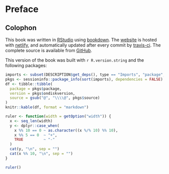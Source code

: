 # Preface {-}

<!-- see https://github.com/hadley/mastering-shiny/blob/master/introduction.Rmd -->

## Colophon {-}

This book was written in [RStudio](http://www.rstudio.com/ide/) using
[bookdown](http://bookdown.org/). The [website](http://mastering-shiny.org/) is
hosted with [netlify](http://netlify.com/), and automatically updated after
every commit by [travis-ci](https://travis-ci.org/). The complete source is
available from [GitHub](https://github.com/Kiwi-Random-House/template.book).

This version of the book was built with `r R.version.string` and the following
packages:

```r
imports <- subset(DESCRIPTION$get_deps(), type == "Imports", "package", TRUE)
pkgs <- sessioninfo::package_info(sort(imports), dependencies = FALSE)
df <- tibble::tibble(
  package = pkgs$package,
  version = pkgs$ondiskversion,
  source = gsub("@", "\\\\@", pkgs$source)
)
knitr::kable(df, format = "markdown")
```

```r
ruler <- function(width = getOption("width")) {
  x <- seq_len(width)
  y <- dplyr::case_when(
    x %% 10 == 0 ~ as.character((x %/% 10) %% 10),
    x %% 5 == 0  ~ "+",
    TRUE         ~ "-"
  )
  cat(y, "\n", sep = "")
  cat(x %% 10, "\n", sep = "")
}
```

```r
ruler()
```
